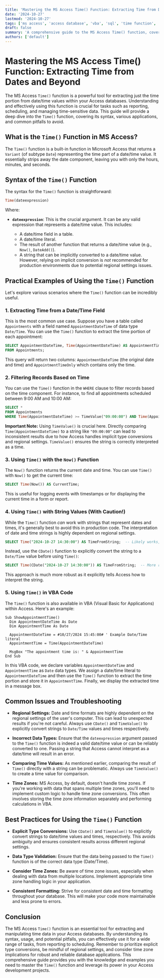 ```yaml
---
title: 'Mastering the MS Access Time() Function: Extracting Time from Dates and Beyond'
date: '2024-10-27'
lastmod: '2024-10-27'
tags: ['ms access', 'access database', 'vba', 'sql', 'time function', 'date and time', 'access tutorial', 'access examples', 'database development']
draft: false
summary: 'A comprehensive guide to the MS Access Time() function, covering its syntax, usage with date values and strings, practical examples, and potential troubleshooting tips for database developers.'
authors: ['default']
---
```


# Mastering the MS Access Time() Function: Extracting Time from Dates and Beyond

The MS Access `Time()` function is a powerful tool for extracting just the time portion from date/time values within your Access databases.  Understanding and effectively using this function is crucial for tasks such as reporting, scheduling, and managing time-sensitive data. This guide will provide a deep dive into the `Time()` function, covering its syntax, various applications, and common pitfalls to avoid.

## What is the `Time()` Function in MS Access?

The `Time()` function is a built-in function in Microsoft Access that returns a `Variant` (of subtype `Date`) representing the time part of a date/time value.  It essentially strips away the date component, leaving you with only the hours, minutes, and seconds.

## Syntax of the `Time()` Function

The syntax for the `Time()` function is straightforward:

```sql
Time(dateexpression)
```

Where:

*   **`dateexpression`**:  This is the crucial argument. It can be any valid expression that represents a date/time value.  This includes:

    *   A date/time field in a table.
    *   A date/time literal.
    *   The result of another function that returns a date/time value (e.g., `Now()`, `DateAdd()`).
    *   A string that can be implicitly converted to a date/time value.  However, relying on implicit conversion is *not* recommended for production environments due to potential regional settings issues.

## Practical Examples of Using the `Time()` Function

Let's explore various scenarios where the `Time()` function can be incredibly useful.

### 1. Extracting Time from a Date/Time Field

This is the most common use case. Suppose you have a table called `Appointments` with a field named `AppointmentDateTime` of data type `Date/Time`. You can use the `Time()` function to extract the time portion of each appointment:

```sql
SELECT AppointmentDateTime, Time(AppointmentDateTime) AS AppointmentTimeOnly
FROM Appointments;
```

This query will return two columns: `AppointmentDateTime` (the original date and time) and `AppointmentTimeOnly` which contains only the time.

### 2.  Filtering Records Based on Time

You can use the `Time()` function in the `WHERE` clause to filter records based on the time component.  For instance, to find all appointments scheduled between 9:00 AM and 10:00 AM:

```sql
SELECT *
FROM Appointments
WHERE Time(AppointmentDateTime) >= TimeValue("09:00:00") AND Time(AppointmentDateTime) < TimeValue("10:00:00");
```

**Important Note:** Using `TimeValue()` is crucial here.  Directly comparing `Time(AppointmentDateTime)` to a string like `"09:00:00"` can lead to inconsistent results due to how Access handles implicit type conversions and regional settings. `TimeValue()` ensures the string is correctly interpreted as a time.

### 3.  Using `Time()` with the `Now()` Function

The `Now()` function returns the current date and time. You can use `Time()` with `Now()` to get the current time:

```sql
SELECT Time(Now()) AS CurrentTime;
```

This is useful for logging events with timestamps or for displaying the current time in a form or report.

### 4.  Using `Time()` with String Values (With Caution!)

While the `Time()` function *can* work with strings that represent dates and times, it's generally best to avoid this in production code. The interpretation of date and time strings is highly dependent on regional settings.

```sql
SELECT Time("2024-10-27 14:30:00") AS TimeFromString;  -- Likely works, but unreliable.
```

Instead, use the `CDate()` function to explicitly convert the string to a `Date/Time` value before using `Time()`:

```sql
SELECT Time(CDate("2024-10-27 14:30:00")) AS TimeFromString;  -- More reliable.
```

This approach is much more robust as it explicitly tells Access how to interpret the string.

### 5.  Using `Time()` in VBA Code

The `Time()` function is also available in VBA (Visual Basic for Applications) within Access. Here's an example:

```vba
Sub ShowAppointmentTime()
  Dim AppointmentDateTime As Date
  Dim AppointmentTime As Date

  AppointmentDateTime = #10/27/2024 15:45:00# ' Example Date/Time literal
  AppointmentTime = Time(AppointmentDateTime)

  MsgBox "The appointment time is: " & AppointmentTime
End Sub
```

In this VBA code, we declare variables `AppointmentDateTime` and `AppointmentTime` as `Date` data types. We assign a date/time literal to `AppointmentDateTime` and then use the `Time()` function to extract the time portion and store it in `AppointmentTime`. Finally, we display the extracted time in a message box.

## Common Issues and Troubleshooting

*   **Regional Settings:**  Date and time formats are highly dependent on the regional settings of the user's computer.  This can lead to unexpected results if you're not careful. Always use `CDate()` and `TimeValue()` to explicitly convert strings to `Date/Time` values and times respectively.

*   **Incorrect Data Types:** Ensure that the `dateexpression` argument passed to the `Time()` function is indeed a valid date/time value or can be reliably converted to one.  Passing a string that Access cannot interpret as a date/time will result in an error.

*   **Comparing Time Values:** As mentioned earlier, comparing the result of `Time()` directly with a string can be problematic. Always use `TimeValue()` to create a time value for comparison.

*   **Time Zones:**  MS Access, by default, doesn't handle time zones.  If you're working with data that spans multiple time zones, you'll need to implement custom logic to handle time zone conversions.  This often involves storing the time zone information separately and performing calculations in VBA.

## Best Practices for Using the `Time()` Function

*   **Explicit Type Conversions:** Use `CDate()` and `TimeValue()` to explicitly convert strings to date/time values and times, respectively. This avoids ambiguity and ensures consistent results across different regional settings.

*   **Data Type Validation:**  Ensure that the data being passed to the `Time()` function is of the correct data type (Date/Time).

*   **Consider Time Zones:**  Be aware of time zone issues, especially when dealing with data from multiple locations.  Implement appropriate time zone handling logic in your application.

*   **Consistent Formatting:** Strive for consistent date and time formatting throughout your database.  This will make your code more maintainable and less prone to errors.

## Conclusion

The MS Access `Time()` function is an essential tool for extracting and manipulating time data in your Access databases. By understanding its syntax, usage, and potential pitfalls, you can effectively use it for a wide range of tasks, from reporting to scheduling. Remember to prioritize explicit type conversions, be mindful of regional settings, and consider time zone implications for robust and reliable database applications. This comprehensive guide provides you with the knowledge and examples you need to master the `Time()` function and leverage its power in your Access development projects.